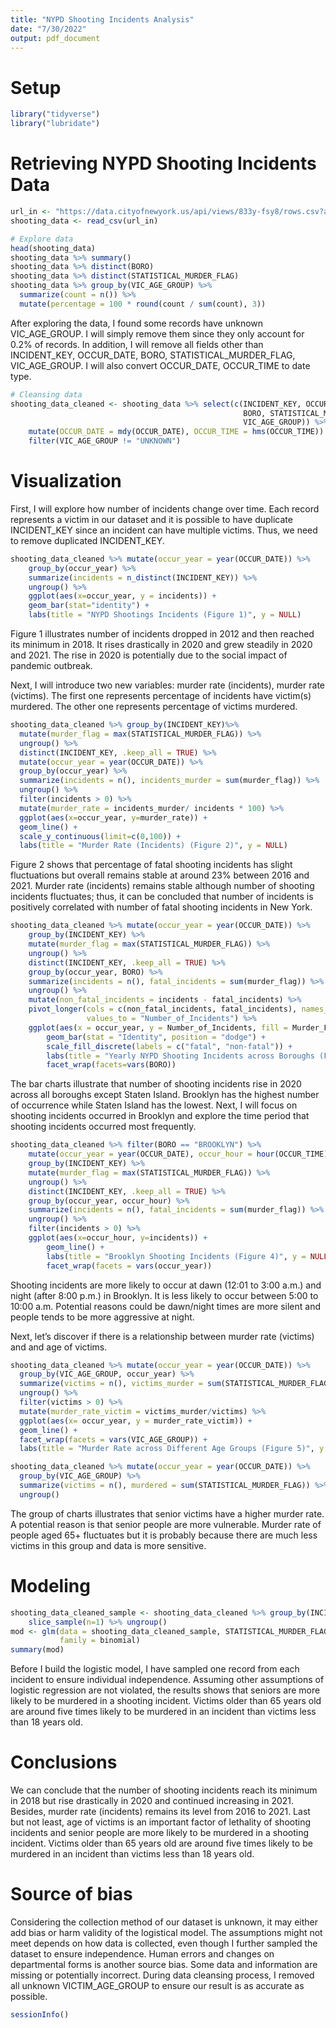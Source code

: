 ---
title: "NYPD Shooting Incidents Analysis"
date: "7/30/2022"
output: pdf_document
---

# Setup

```{r setup,  warning=FALSE, message=FALSE}
library("tidyverse")
library("lubridate")
```

# Retrieving NYPD Shooting Incidents Data

```{r import_data, message = FALSE}
url_in <- "https://data.cityofnewyork.us/api/views/833y-fsy8/rows.csv?accessType=DOWNLOAD"
shooting_data <- read_csv(url_in)
```


```{r explore_data}
# Explore data
head(shooting_data)
shooting_data %>% summary()
shooting_data %>% distinct(BORO)
shooting_data %>% distinct(STATISTICAL_MURDER_FLAG)
shooting_data %>% group_by(VIC_AGE_GROUP) %>% 
  summarize(count = n()) %>%
  mutate(percentage = 100 * round(count / sum(count), 3))
```

After exploring the data, I found some records have unknown VIC_AGE_GROUP. I will simply remove them since they only account for 0.2% of records. In addition, I will remove all fields other than INCIDENT_KEY, OCCUR_DATE, BORO, STATISTICAL_MURDER_FLAG, VIC_AGE_GROUP. I will also convert OCCUR_DATE, OCCUR_TIME to date type.


```{r data_wrangling}
# Cleansing data
shooting_data_cleaned <- shooting_data %>% select(c(INCIDENT_KEY, OCCUR_DATE, OCCUR_TIME,
                                                    BORO, STATISTICAL_MURDER_FLAG, 
                                                    VIC_AGE_GROUP)) %>% 
    mutate(OCCUR_DATE = mdy(OCCUR_DATE), OCCUR_TIME = hms(OCCUR_TIME)) %>%
    filter(VIC_AGE_GROUP != "UNKNOWN")
```


# Visualization

First, I will explore how number of incidents change over time. Each record represents a victim in our dataset and it is possible to have duplicate INCIDENT_KEY since an incident can have multiple victims. Thus, we need to remove duplicated INCIDENT_KEY.

```{r fig1}
shooting_data_cleaned %>% mutate(occur_year = year(OCCUR_DATE)) %>% 
    group_by(occur_year) %>% 
    summarize(incidents = n_distinct(INCIDENT_KEY)) %>% 
    ungroup() %>% 
    ggplot(aes(x=occur_year, y = incidents)) +
    geom_bar(stat="identity") +
    labs(title = "NYPD Shootings Incidents (Figure 1)", y = NULL)
```

Figure 1 illustrates number of incidents dropped in 2012 and then reached its minimum in 2018. It rises drastically in 2020 and grew steadily in 2020 and 2021. The rise in 2020 is potentially due to the social impact of pandemic outbreak.

Next, I will introduce two new variables: murder rate (incidents), murder rate (victims). The first one represents percentage of incidents have victim(s) murdered. The other one represents percentage of victims murdered. 

```{r fig2}
shooting_data_cleaned %>% group_by(INCIDENT_KEY)%>%
  mutate(murder_flag = max(STATISTICAL_MURDER_FLAG)) %>%
  ungroup() %>%
  distinct(INCIDENT_KEY, .keep_all = TRUE) %>%
  mutate(occur_year = year(OCCUR_DATE)) %>% 
  group_by(occur_year) %>% 
  summarize(incidents = n(), incidents_murder = sum(murder_flag)) %>% 
  ungroup() %>%
  filter(incidents > 0) %>%
  mutate(murder_rate = incidents_murder/ incidents * 100) %>%
  ggplot(aes(x=occur_year, y=murder_rate)) +
  geom_line() +
  scale_y_continuous(limit=c(0,100)) +
  labs(title = "Murder Rate (Incidents) (Figure 2)", y = NULL)
```

Figure 2 shows that percentage of fatal shooting incidents has slight fluctuations but overall remains stable at around 23% between 2016 and 2021. Murder rate (incidents) remains stable although number of shooting incidents fluctuates; thus, it can be concluded that number of incidents is positively correlated with number of fatal shooting incidents in New York.


```{r fig3, message = FALSE}
shooting_data_cleaned %>% mutate(occur_year = year(OCCUR_DATE)) %>%
    group_by(INCIDENT_KEY) %>%
    mutate(murder_flag = max(STATISTICAL_MURDER_FLAG)) %>%
    ungroup() %>%
    distinct(INCIDENT_KEY, .keep_all = TRUE) %>%
    group_by(occur_year, BORO) %>%
    summarize(incidents = n(), fatal_incidents = sum(murder_flag)) %>% 
    ungroup() %>% 
    mutate(non_fatal_incidents = incidents - fatal_incidents) %>%
    pivot_longer(cols = c(non_fatal_incidents, fatal_incidents), names_to = "Murder_Flag", 
                 values_to = "Number_of_Incidents") %>%
    ggplot(aes(x = occur_year, y = Number_of_Incidents, fill = Murder_Flag)) +
        geom_bar(stat = "Identity", position = "dodge") +
        scale_fill_discrete(labels = c("fatal", "non-fatal")) +
        labs(title = "Yearly NYPD Shooting Incidents across Boroughs (Figure 3)", y = NULL) +
        facet_wrap(facets=vars(BORO))
```
The bar charts illustrate that number of shooting incidents rise in 2020 across all boroughs except Staten Island. Brooklyn has the highest number of occurrence while Staten Island has the lowest. Next, I will focus on shooting incidents occurred in Brooklyn and explore the time period that shooting incidents occurred most frequently.

```{r fig4}
shooting_data_cleaned %>% filter(BORO == "BROOKLYN") %>%
    mutate(occur_year = year(OCCUR_DATE), occur_hour = hour(OCCUR_TIME)) %>%
    group_by(INCIDENT_KEY) %>%
    mutate(murder_flag = max(STATISTICAL_MURDER_FLAG)) %>%
    ungroup() %>%
    distinct(INCIDENT_KEY, .keep_all = TRUE) %>%
    group_by(occur_year, occur_hour) %>%
    summarize(incidents = n(), fatal_incidents = sum(murder_flag)) %>%
    ungroup() %>%
    filter(incidents > 0) %>%
    ggplot(aes(x=occur_hour, y=incidents)) +
        geom_line() +
        labs(title = "Brooklyn Shooting Incidents (Figure 4)", y = NULL) +
        facet_wrap(facets = vars(occur_year))
```
Shooting incidents are more likely to occur at dawn (12:01 to 3:00 a.m.) and night (after 8:00 p.m.) in Brooklyn. It is less likely to occur between 5:00 to 10:00 a.m. Potential reasons could be dawn/night times are more silent and people tends to be more aggressive at night.

Next, let's discover if there is a relationship between murder rate (victims) and and age of victims.

```{r fig5, message = FALSE}
shooting_data_cleaned %>% mutate(occur_year = year(OCCUR_DATE)) %>%
  group_by(VIC_AGE_GROUP, occur_year) %>%
  summarize(victims = n(), victims_murder = sum(STATISTICAL_MURDER_FLAG)) %>%
  ungroup() %>%
  filter(victims > 0) %>%
  mutate(murder_rate_victim = victims_murder/victims) %>%
  ggplot(aes(x= occur_year, y = murder_rate_victim)) +
  geom_line() +
  facet_wrap(facets = vars(VIC_AGE_GROUP)) +
  labs(title = "Murder Rate across Different Age Groups (Figure 5)", y = NULL)
```

```{r age_group_summary}
shooting_data_cleaned %>% mutate(occur_year = year(OCCUR_DATE)) %>%
  group_by(VIC_AGE_GROUP) %>%
  summarize(victims = n(), murdered = sum(STATISTICAL_MURDER_FLAG)) %>%
  ungroup()
```

The group of charts illustrates that senior victims have a higher murder rate. A potential reason is that senior people are more vulnerable. Murder rate of people aged 65+ fluctuates but it is probably because there are much less victims in this group and data is more sensitive.

# Modeling

```{r model}
shooting_data_cleaned_sample <- shooting_data_cleaned %>% group_by(INCIDENT_KEY) %>%
    slice_sample(n=1) %>% ungroup()
mod <- glm(data = shooting_data_cleaned_sample, STATISTICAL_MURDER_FLAG ~ VIC_AGE_GROUP, 
           family = binomial)
summary(mod)
```

Before I build the logistic model, I have sampled one record from each incident to ensure individual independence. Assuming other assumptions of logistic regression are not violated, the results shows that seniors are more likely to be murdered in a shooting incident. Victims older than 65 years old are around five times likely to be murdered in an incident than victims less than 18 years old.

# Conclusions
We can conclude that the number of shooting incidents reach its minimum in 2018 but rise drastically in 2020 and continued increasing in 2021. Besides, murder rate (incidents) remains its level from 2016 to 2021. Last but not least, age of victims is an important factor of lethality of shooting incidents and senior people are more likely to be murdered in a shooting incident. Victims older than 65 years old are around five times likely to be murdered in an incident than victims less than 18 years old. 

# Source of bias
Considering the collection method of our dataset is unknown, it may either add bias or harm validity of the logistical model. The assumptions might not meet depends on how data is collected, even though I further sampled the dataset to ensure independence. Human errors and changes on departmental forms is another source bias. Some data and information are missing or potentially incorrect. During data cleansing process, I removed all unknown VICTIM_AGE_GROUP to ensure our result is as accurate as possible.

```{r}
sessionInfo()
```







